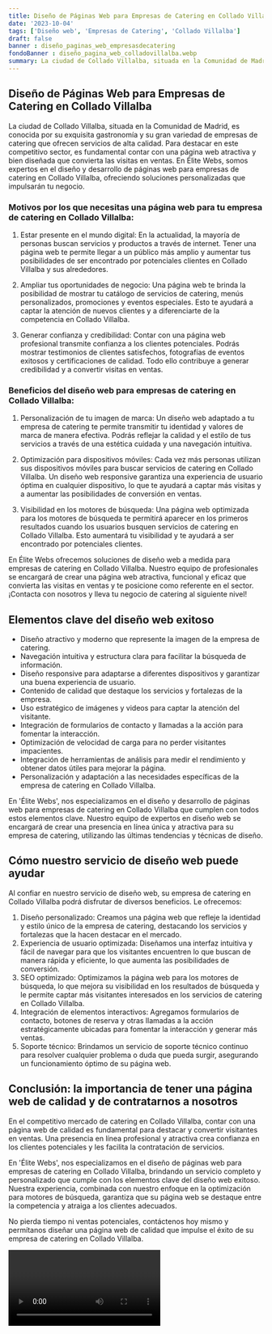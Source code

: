 ```yaml
---
title: Diseño de Páginas Web para Empresas de Catering en Collado Villalba
date: '2023-10-04'
tags: ['Diseño web', 'Empresas de Catering', 'Collado Villalba']
draft: false
banner : diseño_paginas_web_empresasdecatering
fondoBanner : diseño_pagina_web_colladovillalba.webp
summary: La ciudad de Collado Villalba, situada en la Comunidad de Madrid, es conocida por su exquisita gastronomía y su gran variedad de empresas de catering que ofrecen servicios de alta calidad. Para destacar en este competitivo sector, es fundamental contar con una página web atractiva y bien diseñada que convierta las visitas en ventas. En Élite Webs, somos expertos en el diseño y desarrollo de páginas web para empresas de catering en Collado Villalba, ofreciendo soluciones personalizadas que impulsarán tu negocio.
---
```


## Diseño de Páginas Web para Empresas de Catering en Collado Villalba

La ciudad de Collado Villalba, situada en la Comunidad de Madrid, es conocida por su exquisita gastronomía y su gran variedad de empresas de catering que ofrecen servicios de alta calidad. Para destacar en este competitivo sector, es fundamental contar con una página web atractiva y bien diseñada que convierta las visitas en ventas. En Élite Webs, somos expertos en el diseño y desarrollo de páginas web para empresas de catering en Collado Villalba, ofreciendo soluciones personalizadas que impulsarán tu negocio.

### Motivos por los que necesitas una página web para tu empresa de catering en Collado Villalba:

1. Estar presente en el mundo digital: En la actualidad, la mayoría de personas buscan servicios y productos a través de internet. Tener una página web te permite llegar a un público más amplio y aumentar tus posibilidades de ser encontrado por potenciales clientes en Collado Villalba y sus alrededores.

2. Ampliar tus oportunidades de negocio: Una página web te brinda la posibilidad de mostrar tu catálogo de servicios de catering, menús personalizados, promociones y eventos especiales. Esto te ayudará a captar la atención de nuevos clientes y a diferenciarte de la competencia en Collado Villalba.

3. Generar confianza y credibilidad: Contar con una página web profesional transmite confianza a los clientes potenciales. Podrás mostrar testimonios de clientes satisfechos, fotografías de eventos exitosos y certificaciones de calidad. Todo ello contribuye a generar credibilidad y a convertir visitas en ventas.

### Beneficios del diseño web para empresas de catering en Collado Villalba:

1. Personalización de tu imagen de marca: Un diseño web adaptado a tu empresa de catering te permite transmitir tu identidad y valores de marca de manera efectiva. Podrás reflejar la calidad y el estilo de tus servicios a través de una estética cuidada y una navegación intuitiva.

2. Optimización para dispositivos móviles: Cada vez más personas utilizan sus dispositivos móviles para buscar servicios de catering en Collado Villalba. Un diseño web responsive garantiza una experiencia de usuario óptima en cualquier dispositivo, lo que te ayudará a captar más visitas y a aumentar las posibilidades de conversión en ventas.

3. Visibilidad en los motores de búsqueda: Una página web optimizada para los motores de búsqueda te permitirá aparecer en los primeros resultados cuando los usuarios busquen servicios de catering en Collado Villalba. Esto aumentará tu visibilidad y te ayudará a ser encontrado por potenciales clientes.

En Élite Webs ofrecemos soluciones de diseño web a medida para empresas de catering en Collado Villalba. Nuestro equipo de profesionales se encargará de crear una página web atractiva, funcional y eficaz que convierta las visitas en ventas y te posicione como referente en el sector. ¡Contacta con nosotros y lleva tu negocio de catering al siguiente nivel!

<GifSeo />

<Cta />

## Elementos clave del diseño web exitoso

- Diseño atractivo y moderno que represente la imagen de la empresa de catering.
- Navegación intuitiva y estructura clara para facilitar la búsqueda de información.
- Diseño responsive para adaptarse a diferentes dispositivos y garantizar una buena experiencia de usuario.
- Contenido de calidad que destaque los servicios y fortalezas de la empresa.
- Uso estratégico de imágenes y videos para captar la atención del visitante.
- Integración de formularios de contacto y llamadas a la acción para fomentar la interacción.
- Optimización de velocidad de carga para no perder visitantes impacientes.
- Integración de herramientas de análisis para medir el rendimiento y obtener datos útiles para mejorar la página.
- Personalización y adaptación a las necesidades específicas de la empresa de catering en Collado Villalba.

En 'Élite Webs', nos especializamos en el diseño y desarrollo de páginas web para empresas de catering en Collado Villalba que cumplen con todos estos elementos clave. Nuestro equipo de expertos en diseño web se encargará de crear una presencia en línea única y atractiva para su empresa de catering, utilizando las últimas tendencias y técnicas de diseño. 

## Cómo nuestro servicio de diseño web puede ayudar

Al confiar en nuestro servicio de diseño web, su empresa de catering en Collado Villalba podrá disfrutar de diversos beneficios. Le ofrecemos:

1. Diseño personalizado: Creamos una página web que refleje la identidad y estilo único de la empresa de catering, destacando los servicios y fortalezas que la hacen destacar en el mercado.
2. Experiencia de usuario optimizada: Diseñamos una interfaz intuitiva y fácil de navegar para que los visitantes encuentren lo que buscan de manera rápida y eficiente, lo que aumenta las posibilidades de conversión.
3. SEO optimizado: Optimizamos la página web para los motores de búsqueda, lo que mejora su visibilidad en los resultados de búsqueda y le permite captar más visitantes interesados en los servicios de catering en Collado Villalba.
4. Integración de elementos interactivos: Agregamos formularios de contacto, botones de reserva y otras llamadas a la acción estratégicamente ubicadas para fomentar la interacción y generar más ventas.
5. Soporte técnico: Brindamos un servicio de soporte técnico continuo para resolver cualquier problema o duda que pueda surgir, asegurando un funcionamiento óptimo de su página web.

## Conclusión: la importancia de tener una página web de calidad y de contratarnos a nosotros

En el competitivo mercado de catering en Collado Villalba, contar con una página web de calidad es fundamental para destacar y convertir visitantes en ventas. Una presencia en línea profesional y atractiva crea confianza en los clientes potenciales y les facilita la contratación de servicios.

En 'Élite Webs', nos especializamos en el diseño de páginas web para empresas de catering en Collado Villalba, brindando un servicio completo y personalizado que cumple con los elementos clave del diseño web exitoso. Nuestra experiencia, combinada con nuestro enfoque en la optimización para motores de búsqueda, garantiza que su página web se destaque entre la competencia y atraiga a los clientes adecuados.

No pierda tiempo ni ventas potenciales, contáctenos hoy mismo y permítanos diseñar una página web de calidad que impulse el éxito de su empresa de catering en Collado Villalba.

<Video />

<CtaBot job='Empresas de Catering' city='Collado Villalba'/>

<Gmaps query='Collado Villalba+españa+maps' />